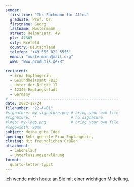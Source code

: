 ```yaml
---
sender:
  firstline: "Ihr Fachmann für Alles"
  graduate: Prof. Dr.
  firstname: Georg
  lastname: Mustermann
  street: Reinarzstr. 49
  plz: 47805
  city: Krefeld
  country: Deutschland
  telefon: "+49 555 822 5555"
  email: "mustermann@mail.org"
  www: "www.produnis.de/R"
  
recipient:
  - Erna Empfängerin
  - Gesundheitsamt FB13
  - Unter der Brücke 17
  - 12345 Empfangsstadt
  - Germany
# ------------------------------------------------  
date: 2022-12-24
filenumber: "22-A-01"
#signature: my-signature.png # bring your own file 
#signature: ""               # no signature
#logo: my-logo.png           # bring your own file 
#logowidth: 90mm
subject: Meine gute Idee
opening: Sehr geehrte Frau Empfängerin,
closing: Mit freundlichen Grüßen
attachment:
  - Lebenslauf
  - Unterlassungserklärung
format:
  quarto-letter-typst
---
```



ich wende mich heute an Sie mit einer wichtigen Mitteilung.


```{=typst}
#lorem(5000)
```
